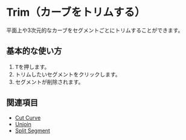 
# Trim（カーブをトリムする）

<Reference shortcut="T" command="Trim" button="Toolbar"  buttonIcon='button-trim'/>

平面上や3次元的なカーブをセグメントごとにトリムすることができます。

## 基本的な使い方

1. <kbd>T</kbd>を押します。
2. トリムしたいセグメントをクリックします。
3. セグメントが削除されます。

<VideoPlayer fileName="trim"/>

## 関連項目
- [Cut Curve](cut-curve)
- [Unjoin](unjoin)
- [Split Segment](split-segment)